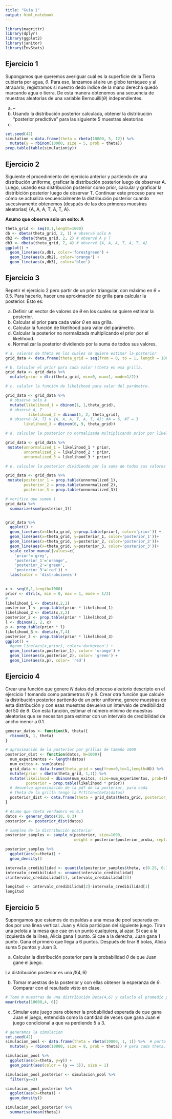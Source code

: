 ```yaml
---
title: "Guía 1"
output: html_notebook
---
```


```r
library(magrittr)
library(dplyr)
library(ggplot2)
library(janitor)
library(EnvStats)
```

## Ejercicio 1

Supongamos que queremos averiguar cuál es la superficie de la Tierra cubierta por agua, $\theta$. Para eso, lanzamos al aire un globo terráqueo y al atraparlo, registramos si nuestro dedo índice de la mano derecha quedó marcando agua o tierra. De esta manera obtenemos una secuencia de muestras aleatorias de una variable Bernouilli($\theta$) independientes.

a.  --
b.  Usando la distribución posterior calculada, obtener la distribución "posterior predictive" para las siguiente 5 muestras aleatorias
c.  

```r
set.seed(42)
simulation <-data.frame(theta = rbeta(10000, 5, 12)) %>% 
  mutate(y = rbinom(10000, size = 5, prob = theta))
prop.table(table(simulation$y))

```

## Ejercicio 2

Siguiente el procedimiento del ejercicio anterior y partiendo de una distribución uniforme, graficar la distribución posterior luego de observar A. Luego, usando esa distribución posterior como prior, calcular y graficar la distribición posterior luego de observar T. Continuar este proceso para ver cómo se actualiza secuencialmente la distribución posterior cuando sucesivamente obtenemos (después de las dos primeras muestras aleatorias) {A, A, A, T, A, T, A}.

**Asumo que observe solo un exito: A**

```r
theta_grid <- seq(0,1,length=1000)
db <- dbeta(theta_grid, 2, 1) # observé solo A
db2 <- dbeta(theta_grid, 2, 2) # observé A y T 
db3 <- dbeta(theta_grid, 7, 4) # observé {A, A, A, T, A, T, A}
ggplot() + 
  geom_line(aes(x,db), color='forestgreen') +
  geom_line(aes(x,db2), color='orange') +
  geom_line(aes(x,db3), color='blue')
```

## Ejercicio 3

Repetir el ejercicio 2 pero partir de un prior triangular, con máximo en $\theta=0.5$. Para hacerlo, hacer una aproximación de grilla para calcular la posterior. Esto es:

a.  Definir un vector de valores de $\theta$ en los cuales se quiere estimar la posterior.
b.  Calcular el prior para cada valor $\theta$ en esa grilla.
c.  Calcular la función de likelihood para valor del parámetro.
d.  Calcular la posterior no normalizada multiplicando el prior por el likelihood.
e.  Normalizar la posterior dividiendo por la suma de todos sus valores.

```r
# a. valores de theta en los cuales se quiere estimar la posterior
grid_data <- data.frame(theta_grid = seq(from = 0, to = 1, length = 1000))

# b. Calcular el prior para cada valor \theta en esa grilla.
grid_data <- grid_data %>% 
  mutate(prior = dtri(theta_grid, min=0, max=1, mode=1/2))

# c. calular la función de likelihood para valor del parámetro.

grid_data <- grid_data %>% 
  # observé solo A
  mutate(likelihood_1 = dbinom(1, 1,theta_grid),
  # observé A, T
          likelihood_2 = dbinom(1, 2, theta_grid), 
  # observé {A, T} U {A, A, A, T, A, T, A}; #A = 6, #T = 3 
        likelihood_3 = dbinom(6, 9, theta_grid))

# d. calcular la posterior no normalizada multiplicando prior por likelihood 

grid_data <- grid_data %>% 
 mutate(unnormalized_1 = likelihood_1 * prior, 
        unnormalized_2 = likelihood_2 * prior,
        unnormalized_3 = likelihood_3 * prior)

# e. calcular la posterior dividiendo por la suma de todos sus valores

grid_data <- grid_data %>% 
 mutate(posterior_1 = prop.table(unnormalized_1), 
        posterior_2 = prop.table(unnormalized_2),
        posterior_3 = prop.table(unnormalized_3))

# verifico que sumen 1
grid_data %>% 
  summarize(sum(posterior_1))


grid_data %>% 
  ggplot() +
  geom_line(aes(x=theta_grid, y=prop.table(prior), color='prior')) +
  geom_line(aes(x=theta_grid, y=posterior_1, color='posterior_1'))+
  geom_line(aes(x=theta_grid, y=posterior_2, color='posterior_2'))+
  geom_line(aes(x=theta_grid, y=posterior_3, color='posterior_3'))+
  scale_color_manual(values=c(
    'prior'='grey',
    'posterior_1'='orange',
    'posterior_2'='green',
    'posterior_3'='red')) +
  labs(color = 'distrubciones')
  
```

```r
x <- seq(0,1,length=1000)
prior <- dtri(x, min = 0, max = 1, mode = 1/2)
#
likelihood_1 <- dbeta(x,2,1)
posterior_1 <- prop.table(prior * likelihood_1)
likelihood_2 <- dbeta(x,2,2)
posterior_2 <- prop.table(prior * likelihood_2)
l <- dbinom(1, 2, x)
p <- prop.table(prior * l)
likelihood_3 <- dbeta(x,7,4)
posterior_3 <- prop.table(prior * likelihood_3)
ggplot() +
  #geom_line(aes(x,prior), color='darkgreen') +
  geom_line(aes(x,posterior_1), color= 'orange') +
  geom_line(aes(x,posterior_2), color= 'green') +
  geom_line(aes(x,p), color= 'red')
```

## Ejercicio 4

Crear una función que genere $N$ datos del proceso aleatorio descripto en el ejercicio 1 tomando como parámetros $N$ y $\theta$. Crear otra función que calcule la distribución posterior partiendo de un prior uniforme, genere muestras de esta distribución y con esas muestras devuelva un intervalo de credibilidad del $50%$ de $\theta$. Con esta función, estimar el número mínimo de muestras aleatorias que se necesitan para estimar con un intervalo de credibilidad de ancho menor a $0.1$.


```r
generar_datos <- function(N, theta){
  rbinom(N, 1, theta)
}

# aproximación de la posterior por grillas de tamaño 1000 
posterior_dist <- function(datos, N=1000){
  num_experimentos <- length(datos)
  num_exitos <- sum(datos)
  grid_data <- data.frame(theta_grid = seq(from=0,to=1,length=N)) %>%
  mutate(prior = dbeta(theta_grid, 1,1)) %>%
  mutate(likelihood = dbinom(num_exitos, size=num_experimentos, prob=theta_grid),
         posterior = prop.table(likelihood * prior))
  # devuelvo aproximación de la pdf de la posterior, para cada
  # theta de la grilla tengo la P(Titon=theta|datos)
  posterior_dist <- data.frame(theta = grid_data$theta_grid, posterior_proba = grid_data$posterior)
}

# Asumo que theta verdadero es 0.3
datos <- generar_datos(10, 0.3) 
posterior <- posterior_dist(datos)

# sampleo de la distribución posterior
posterior_samples <- sample_n(posterior, size=1000, 
                              weight = posterior$posterior_proba, replace = T)

posterior_samples %>% 
  ggplot(aes(x=theta)) +
  geom_density()

```

```r
intervalo_credibilidad <- quantile(posterior_samples$theta, c(0.25, 0.75))
intervalo_credibilidad <- unname(intervalo_credibilidad)
c(intervalo_credibilidad[1], intervalo_credibilidad[2])
```

```r
longitud <- intervalo_credibilidad[2]-intervalo_credibilidad[1]
longitud
```


## Ejercicio 5

Supongamos que estamos de espaldas a una mesa de pool separada en dos por una línea vertical. Juan y Alicia participan del siguiente juego. Tiran una pelota a la mesa que cae en un punto cualquiera, al azar. Si cae a la izquierda de la línea, Alicia gana 1 punto. Si cae a la derecha, Juan gana 1 punto. Gana el primero que llega a 6 puntos. Después de tirar 8 bolas, Alicia suma 5 puntos y Juan 3.

a.  Calcular la distribución posterior para la probabilidad $\theta$ de que Juan gane el juego.

La distribución posterior es una $\beta (4,6)$

b.  Tomar muestras de la posterior y con ellas obtener la esperanza de $\theta$. Comparar con el resultado visto en clase.

```r
# Tomo N muestras de una distribución Beta(4,6) y caluclo el promedio para estimar la esperanza
mean(rbeta(10000,4, 6))
```

c.  Simular este juego para obtener la probabilidad esperada de que gana Juan el juego, entendida como la cantidad de veces que gana Juan el juego condicional a que va perdiendo 5 a 3.

```r
# generamos la simulacion
set.seed(42)
simulacion_pool <- data.frame(theta = rbeta(10000, 1, 1)) %>%  # parto del prior uniforme
  mutate(y = rbinom(10000, size = 8, prob = theta)) # para cada theta, se juega 8 veces luego y es el número

simulacion_pool %>% 
  ggplot(aes(x=theta, y=y)) +
  geom_point(aes(color = (y == 3)), size = 1)

```

```r

simulacion_pool_posterior <- simulacion_pool %>% 
  filter(y==3)

simulacion_pool_posterior %>% 
  ggplot(aes(x=theta)) +
  geom_density()

simulacion_pool_posterior %>% 
  summarise(mean(theta))
```


